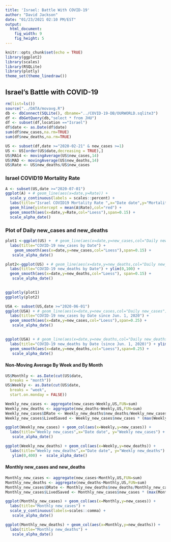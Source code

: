 ---
title: 'Israel: Battle With COVID-19'
author: "David Jackson"
date: "01/23/2021 02:10 PM/EST"
output: 
  html_document: 
    fig_width: 9
    fig_height: 5
---

```{r setup, include=FALSE}
knitr::opts_chunk$set(echo = TRUE)
library(ggplot2)
library(scales)
library(RSQLite)
library(plotly)
theme_set(theme_linedraw())
```

## Israel's Battle with COVID-19

```{r}
rm(list=ls())
source("../DATA/movavg.R")
db <- dbConnect(SQLite(), dbname="../COVID-19-DB/OURWORLD.sqlite3")
df <- dbGetQuery(db,"select * from JHU")
df <- subset(df,location =="Israel")
df$date <- as.Date(df$date)
sum(df$new_cases,na.rm=TRUE)
sum(df$new_deaths,na.rm=TRUE)

```
```{r}
US <- subset(df,date >="2020-02-21" & new_cases >=1)
US <- US[order(US$date,decreasing = TRUE),]
US$MA14 <- movingAverage(US$new_cases,14)
US$MAD <- movingAverage(US$new_deaths,14)
US$Rate <- US$new_deaths/US$new_cases
```

### Israel COVID19 Mortality Rate

```{r}
A <- subset(US,date >="2020-07-01")
ggplot(A) + # geom_line(aes(x=date,y=Rate)) +
  scale_y_continuous(labels = scales::percent) +
  labs(title="Israel COVID19 Mortality Rate ",x="Date date",y="Mortality Rate") +
  geom_hline(yintercept = mean(A$Rate),col="red") +
  geom_smooth(aes(x=date,y=Rate,col="Loess"),span=0.15) +
  scale_alpha_date()

```

### Plot of Daily new_cases and new_deaths

```{r}
plot1 <-ggplot(US) +  # geom_line(aes(x=date,y=new_cases,col="Daily new_cases")) +
  labs(title="COVID-19 new_cases by Date") +
    geom_smooth(aes(x=date,y=new_cases,col="Loess"),span=0.15) +
   scale_alpha_date()

plot2<-ggplot(US) + # geom_line(aes(x=date,y=new_deaths,col="Daily new_deaths")) +
  labs(title="COVID-19 new_deaths by Date") + ylim(0,100) +
  geom_smooth(aes(x=date,y=new_deaths,col="Loess"), span=0.15) +
   scale_alpha_date()
  

ggplotly(plot1)
ggplotly(plot2)

```


```{r}
USA <- subset(US,date >="2020-06-01")
ggplot(USA) + # geom_line(aes(x=date,y=new_cases,col="Daily new_cases")) +
  labs(title="COVID-19 new_cases by Date since Jun. 1, 2020") +
  geom_smooth(aes(x=date,y=new_cases,col="Loess"),span=0.25) +
   scale_alpha_date()
  
```
```{r}
ggplot(USA) + # geom_line(aes(x=date,y=new_deaths,col="Daily new_deaths")) +
  labs(title="COVID-19 new_deaths by Date (since Jun. 1, 2020)") + ylim(0,70) +
  geom_smooth(aes(x=date,y=new_deaths,col="Loess"),span=0.25) +
   scale_alpha_date()
```

#### Non-Moving Average By Week and By Month

```{r}
US$Monthly <- as.Date(cut(US$date,
  breaks = "month"))
US$Weekly <- as.Date(cut(US$date,
  breaks = "week",
  start.on.monday = FALSE))

```
```{r}
Weekly_new_cases <- aggregate(new_cases~Weekly,US,FUN=sum)
Weekly_new_deaths <- aggregate(new_deaths~Weekly,US,FUN=sum)
Weekly_new_cases$DRate <- Weekly_new_deaths$new_deaths/Weekly_new_cases$new_cases
Weekly_new_cases$LivedSaved <- Weekly_new_cases$new_cases * (max(Weekly_new_cases$DRate) - Weekly_new_cases$DRate) 

```
```{r}
ggplot(Weekly_new_cases) + geom_col(aes(x=Weekly,y=new_cases)) + 
  labs(title="Weekly new_cases",x="Date date", y="Weekly new_cases") +
   scale_alpha_date()

ggplot(Weekly_new_deaths) + geom_col(aes(x=Weekly,y=new_deaths)) + 
  labs(title="Weekly new_deaths",x="Date date", y="Weekly new_deaths") +
   ylim(0,400) +  scale_alpha_date()
``` 


#### Monthly new_cases and new_deaths

```{r}

Monthly_new_cases <- aggregate(new_cases~Monthly,US,FUN=sum)
Monthly_new_deaths <- aggregate(new_deaths~Monthly,US,FUN=sum)
Monthly_new_cases$DRate <- Monthly_new_deaths$new_deaths/Monthly_new_cases$new_cases
Monthly_new_cases$LivedSaved <- Monthly_new_cases$new_cases * (max(Monthly_new_cases$DRate) - Monthly_new_cases$DRate) * 100
```
```{r}
ggplot(Monthly_new_cases) + geom_col(aes(x=Monthly,y=new_cases)) +
  labs(title="Monthly new_cases") +
  scale_y_continuous(labels=scales::comma) +
   scale_alpha_date()

ggplot(Monthly_new_deaths) + geom_col(aes(x=Monthly,y=new_deaths)) +
  labs(title="Monthly new_deaths") +
   scale_alpha_date()
```